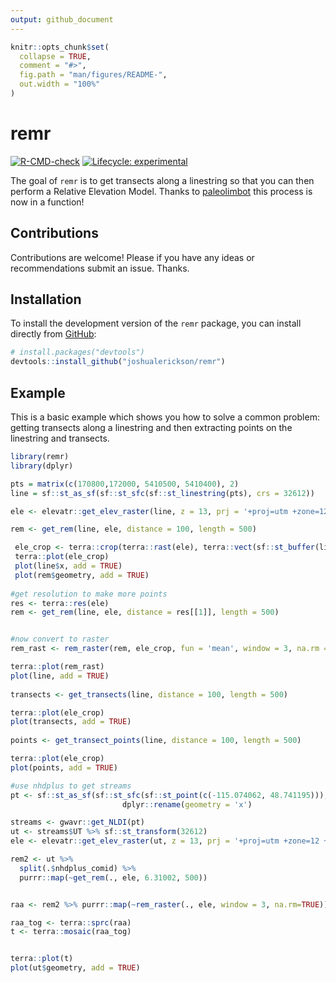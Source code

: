```yaml
---
output: github_document
---
```


<!-- README.md is generated from README.Rmd. Please edit that file -->

```r
knitr::opts_chunk$set(
  collapse = TRUE,
  comment = "#>",
  fig.path = "man/figures/README-",
  out.width = "100%"
)
```

# remr

<!-- badges: start -->
[![R-CMD-check](https://github.com/joshualerickson/remr/workflows/R-CMD-check/badge.svg)](https://github.com/joshualerickson/remr/actions)
[![Lifecycle: experimental](https://img.shields.io/badge/lifecycle-experimental-orange.svg)](https://lifecycle.r-lib.org/articles/stages.html#experimental)
<!-- badges: end -->

The goal of `remr` is to get transects along a linestring so that you can then perform a Relative Elevation Model. Thanks to [paleolimbot](https://gist.github.com/paleolimbot/d24df1a288f355f89b69eb664dc54882?permalink_comment_id=4052200#gistcomment-4052200) this process is now in a function!

## Contributions  

Contributions are welcome! Please if you have any ideas or recommendations submit an issue. Thanks. 

## Installation


To install the development version of the `remr` package, you can
install directly from [GitHub](https://github.com/):

``` r
# install.packages("devtools")
devtools::install_github("joshualerickson/remr")
```
## Example

This is a basic example which shows you how to solve a common problem: getting transects along a linestring and then extracting points on the linestring and transects.

```r

library(remr)
library(dplyr)

pts = matrix(c(170800,172000, 5410500, 5410400), 2)
line = sf::st_as_sf(sf::st_sfc(sf::st_linestring(pts), crs = 32612))

ele <- elevatr::get_elev_raster(line, z = 13, prj = '+proj=utm +zone=12 +datum=WGS84 +units=m +no_defs')

rem <- get_rem(line, ele, distance = 100, length = 500)

 ele_crop <- terra::crop(terra::rast(ele), terra::vect(sf::st_buffer(line, 200)))
 terra::plot(ele_crop)
 plot(line$x, add = TRUE)
 plot(rem$geometry, add = TRUE)
 
#get resolution to make more points
res <- terra::res(ele)
rem <- get_rem(line, ele, distance = res[[1]], length = 500)


#now convert to raster
rem_rast <- rem_raster(rem, ele_crop, fun = 'mean', window = 3, na.rm = TRUE)

terra::plot(rem_rast)
plot(line, add = TRUE)
 
transects <- get_transects(line, distance = 100, length = 500)

terra::plot(ele_crop)
plot(transects, add = TRUE)
 
points <- get_transect_points(line, distance = 100, length = 500)

terra::plot(ele_crop)
plot(points, add = TRUE)

#use nhdplus to get streams
pt <- sf::st_as_sf(sf::st_sfc(sf::st_point(c(-115.074062, 48.741195))), crs = 4326) %>% 
                         dplyr::rename(geometry = 'x')

streams <- gwavr::get_NLDI(pt)
ut <- streams$UT %>% sf::st_transform(32612)
ele <- elevatr::get_elev_raster(ut, z = 13, prj = '+proj=utm +zone=12 +datum=WGS84 +units=m +no_defs')

rem2 <- ut %>% 
  split(.$nhdplus_comid) %>%  
  purrr::map(~get_rem(., ele, 6.31002, 500))


raa <- rem2 %>% purrr::map(~rem_raster(., ele, window = 3, na.rm=TRUE))

raa_tog <- terra::sprc(raa)
t <- terra::mosaic(raa_tog)


terra::plot(t)
plot(ut$geometry, add = TRUE)

 
```

